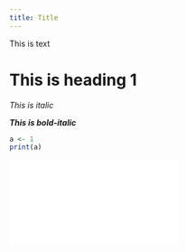 ```yaml
---
title: Title
---
```


This is text

# This is heading 1

*This is italic*

***This is bold-italic***

```r
a <- 1
print(a)

```

![](figures/logo.pdf)